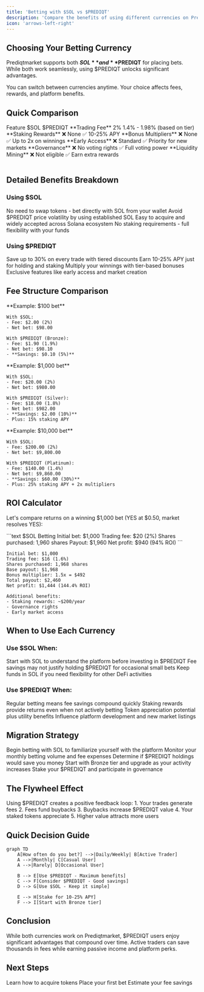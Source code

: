 ```yaml
---
title: 'Betting with $SOL vs $PREDIQT'
description: 'Compare the benefits of using different currencies on Prediqtmarket'
icon: 'arrows-left-right'
---
```


## Choosing Your Betting Currency

Prediqtmarket supports both **$SOL** and **$PREDIQT** for placing bets. While both work seamlessly, using $PREDIQT unlocks significant advantages.

<Callout type="info" emoji="💡">
  You can switch between currencies anytime. Your choice affects fees, rewards, and platform benefits.
</Callout>

## Quick Comparison

<Table>
  <TableHeader>
    <TableRow>
      <TableHead>Feature</TableHead>
      <TableHead>$SOL</TableHead>
      <TableHead>$PREDIQT</TableHead>
    </TableRow>
  </TableHeader>
  <TableBody>
    <TableRow>
      <TableCell>**Trading Fee**</TableCell>
      <TableCell>2%</TableCell>
      <TableCell>1.4% - 1.98% (based on tier)</TableCell>
    </TableRow>
    <TableRow>
      <TableCell>**Staking Rewards**</TableCell>
      <TableCell>❌ None</TableCell>
      <TableCell>✅ 10-25% APY</TableCell>
    </TableRow>
    <TableRow>
      <TableCell>**Bonus Multipliers**</TableCell>
      <TableCell>❌ None</TableCell>
      <TableCell>✅ Up to 2x on winnings</TableCell>
    </TableRow>
    <TableRow>
      <TableCell>**Early Access**</TableCell>
      <TableCell>❌ Standard</TableCell>
      <TableCell>✅ Priority for new markets</TableCell>
    </TableRow>
    <TableRow>
      <TableCell>**Governance**</TableCell>
      <TableCell>❌ No voting rights</TableCell>
      <TableCell>✅ Full voting power</TableCell>
    </TableRow>
    <TableRow>
      <TableCell>**Liquidity Mining**</TableCell>
      <TableCell>❌ Not eligible</TableCell>
      <TableCell>✅ Earn extra rewards</TableCell>
    </TableRow>
  </TableBody>
</Table>

## Detailed Benefits Breakdown

### Using $SOL

<CardGroup cols={2}>
  <Card title="Simplicity" icon="square-check" color="#299EFF">
    No need to swap tokens - bet directly with SOL from your wallet
  </Card>
  <Card title="Stability" icon="shield" color="#299EFF">
    Avoid $PREDIQT price volatility by using established SOL
  </Card>
  <Card title="Liquidity" icon="water" color="#299EFF">
    Easy to acquire and widely accepted across Solana ecosystem
  </Card>
  <Card title="No Lock-up" icon="unlock" color="#299EFF">
    No staking requirements - full flexibility with your funds
  </Card>
</CardGroup>

### Using $PREDIQT

<CardGroup cols={2}>
  <Card title="Fee Savings" icon="piggy-bank" color="#299EFF">
    Save up to 30% on every trade with tiered discounts
  </Card>
  <Card title="Passive Income" icon="chart-line-up" color="#299EFF">
    Earn 10-25% APY just for holding and staking
  </Card>
  <Card title="Reward Boosts" icon="rocket" color="#299EFF">
    Multiply your winnings with tier-based bonuses
  </Card>
  <Card title="Platform Perks" icon="crown" color="#299EFF">
    Exclusive features like early access and market creation
  </Card>
</CardGroup>

## Fee Structure Comparison

<Tabs>
  <Tab title="Small Trader (<$1,000)">
    **Example: $100 bet**
    
    With $SOL:
    - Fee: $2.00 (2%)
    - Net bet: $98.00
    
    With $PREDIQT (Bronze):
    - Fee: $1.90 (1.9%)
    - Net bet: $98.10
    - **Savings: $0.10 (5%)**
  </Tab>
  <Tab title="Active Trader ($1,000-$10,000)">
    **Example: $1,000 bet**
    
    With $SOL:
    - Fee: $20.00 (2%)
    - Net bet: $980.00
    
    With $PREDIQT (Silver):
    - Fee: $18.00 (1.8%)
    - Net bet: $982.00
    - **Savings: $2.00 (10%)**
    - Plus: 15% staking APY
  </Tab>
  <Tab title="High Volume (>$10,000)">
    **Example: $10,000 bet**
    
    With $SOL:
    - Fee: $200.00 (2%)
    - Net bet: $9,800.00
    
    With $PREDIQT (Platinum):
    - Fee: $140.00 (1.4%)
    - Net bet: $9,860.00
    - **Savings: $60.00 (30%)**
    - Plus: 25% staking APY + 2x multipliers
  </Tab>
</Tabs>

## ROI Calculator

Let's compare returns on a winning $1,000 bet (YES at $0.50, market resolves YES):

<CodeGroup>
```text $SOL Betting
Initial bet: $1,000
Trading fee: $20 (2%)
Shares purchased: 1,960 shares
Payout: $1,960
Net profit: $940 (94% ROI)
```

```text $PREDIQT Betting (Gold Tier)
Initial bet: $1,000
Trading fee: $16 (1.6%)
Shares purchased: 1,968 shares
Base payout: $1,968
Bonus multiplier: 1.5x = $492
Total payout: $2,460
Net profit: $1,444 (144.4% ROI)

Additional benefits:
- Staking rewards: ~$200/year
- Governance rights
- Early market access
```
</CodeGroup>

## When to Use Each Currency

### Use $SOL When:

<AccordionGroup>
  <Accordion title="You're New to Prediqt" icon="seedling">
    Start with SOL to understand the platform before investing in $PREDIQT
  </Accordion>
  <Accordion title="Making Small, Infrequent Bets" icon="coins">
    Fee savings may not justify holding $PREDIQT for occasional small bets
  </Accordion>
  <Accordion title="You Need Maximum Liquidity" icon="water">
    Keep funds in SOL if you need flexibility for other DeFi activities
  </Accordion>
</AccordionGroup>

### Use $PREDIQT When:

<AccordionGroup>
  <Accordion title="You're an Active Trader" icon="chart-mixed">
    Regular betting means fee savings compound quickly
  </Accordion>
  <Accordion title="You Want Passive Income" icon="money-bill-trend-up">
    Staking rewards provide returns even when not actively betting
  </Accordion>
  <Accordion title="You Believe in the Platform" icon="rocket">
    Token appreciation potential plus utility benefits
  </Accordion>
  <Accordion title="You Want Governance Rights" icon="gavel">
    Influence platform development and new market listings
  </Accordion>
</AccordionGroup>

## Migration Strategy

<Steps>
  <Step title="Start with SOL">
    Begin betting with SOL to familiarize yourself with the platform
  </Step>
  <Step title="Track Your Volume">
    Monitor your monthly betting volume and fee expenses
  </Step>
  <Step title="Calculate Break-Even">
    Determine if $PREDIQT holdings would save you money
  </Step>
  <Step title="Gradual Transition">
    Start with Bronze tier and upgrade as your activity increases
  </Step>
  <Step title="Maximize Benefits">
    Stake your $PREDIQT and participate in governance
  </Step>
</Steps>

## The Flywheel Effect

<Note>
  Using $PREDIQT creates a positive feedback loop:
  1. Your trades generate fees
  2. Fees fund buybacks
  3. Buybacks increase $PREDIQT value
  4. Your staked tokens appreciate
  5. Higher value attracts more users
</Note>

## Quick Decision Guide

```mermaid
graph TD
    A[How often do you bet?] -->|Daily/Weekly| B[Active Trader]
    A -->|Monthly| C[Casual User]
    A -->|Rarely| D[Occasional User]
    
    B --> E[Use $PREDIQT - Maximum benefits]
    C --> F[Consider $PREDIQT - Good savings]
    D --> G[Use $SOL - Keep it simple]
    
    E --> H[Stake for 10-25% APY]
    F --> I[Start with Bronze tier]
```

## Conclusion

<Callout type="success" emoji="✨">
  While both currencies work on Prediqtmarket, $PREDIQT users enjoy significant advantages that compound over time. Active traders can save thousands in fees while earning passive income and platform perks.
</Callout>

## Next Steps

<CardGroup cols={3}>
  <Card
    title="Get $PREDIQT"
    icon="coin"
    href="/token/about-prediqt"
  >
    Learn how to acquire tokens
  </Card>
  <Card
    title="Start Trading"
    icon="play"
    href="/using/how-to-place-bet"
  >
    Place your first bet
  </Card>
  <Card
    title="Calculate Savings"
    icon="calculator"
    href="https://prediqtmarket.com/calculator"
  >
    Estimate your fee savings
  </Card>
</CardGroup> 